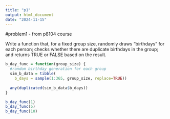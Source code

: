 ```yaml
---
title: "p1"
output: html_document
date: "2024-11-15"
---
```


#problem1 - from p8104 course

Write a function that, for a fixed group size, randomly draws “birthdays” for each person; checks whether there are duplicate birthdays in the group; and returns TRUE or FALSE based on the result.


```r
b_day_func = function(group_size) {
  #random birthday generation for each group
  sim_b_data = tibble(
    b_days = sample(1:365, group_size, replace=TRUE))
  
  any(duplicated(sim_b_data$b_days))
}

b_day_func(1)
b_day_func(5)
b_day_func(10)

```


